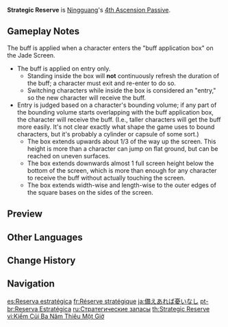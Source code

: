 {{Talent Infobox
|image         = Talent Strategic Reserve.png
|character     = Ningguang
|type          = 4th Ascension Passive
|info          = A character that passes through the [[Jade Screen]] will gain a 12% {{Color|Geo DMG Bonus}} for 10s.
|utility1      = Geo DMG Bonus
}}
'''Strategic Reserve''' is [[Ningguang]]'s [[4th Ascension Passive]].

==Gameplay Notes==
The buff is applied when a character enters the "buff application box" on the Jade Screen.
* The buff is applied on entry only.
** Standing inside the box will '''not''' continuously refresh the duration of the buff; a character must exit and re-enter to do so.
** Switching characters while inside the box is considered an "entry," so the new character will receive the buff.
* Entry is judged based on a character's bounding volume; if any part of the bounding volume starts overlapping with the buff application box, the character will receive the buff. (I.e., taller characters will get the buff more easily. It's not clear exactly what shape the game uses to bound characters, but it's probably a cylinder or capsule of some sort.)
** The box extends upwards about 1/3 of the way up the screen. This height is more than a character can jump on flat ground, but can be reached on uneven surfaces.
** The box extends downwards almost 1 full screen height below the bottom of the screen, which is more than enough for any character to receive the buff without actually touching the screen.
** The box extends width-wise and length-wise to the outer edges of the square bases on the sides of the screen.

==Preview==
{{Preview
|file    = Strategic Reserve Preview
}}

==Other Languages==
{{Other Languages
|en      = Strategic Reserve
|zhs     = 储之千日，用之一刻
|zhs_rm  = Chǔzhīqiānrì, Yòngzhīyīkè
|zht     = 儲之千日，用之一刻
|zht_rm  = Chúzhīqiānrì, Yòngzhīyīkè
|zh_tl   = Saved for a Thousand Days, Used in a Single Moment
|ja      = 備えあれば憂いなし
|ja_rm   = Sonae Areba Urei Nashi
|ja_tl   = Well Prepared Means No Worries
|ko      = 사전 준비
|ko_tl   = Advance Preparation
|es      = Reserva estratégica
|es_tl   = Strategic Reserve
|fr      = Réserve stratégique
|fr_tl   = Strategic Reserve
|ru      = Стратегические запасы
|ru_tl   = Strategic Reserves
|th      = Strategic Reserve
|vi      = Kiếm Củi Ba Năm Thiêu Một Giờ
|vi_tl   = Find Wood for Three Years Burn it in One Hour
|de      = Rücklagen für alle Fälle
|de_tl   = Reserves For All Situations
|id      = Strategic Reserve
|pt      = Reserva Estratégica
|pt_tl   = 
|tr      = Stratejik Rezerv
|tr_tl   = Strategic Reserve
|it      = Riserva strategica
|it_tl   = 
}}

==Change History==
{{Change History|1.0}}

==Navigation==
{{Talent Navbox|Ningguang}}

[[es:Reserva estratégica]]
[[fr:Réserve stratégique]]
[[ja:備えあれば憂いなし]]
[[pt-br:Reserva Estratégica]]
[[ru:Стратегические запасы]]
[[th:Strategic Reserve]]
[[vi:Kiếm Củi Ba Năm Thiêu Một Giờ]]